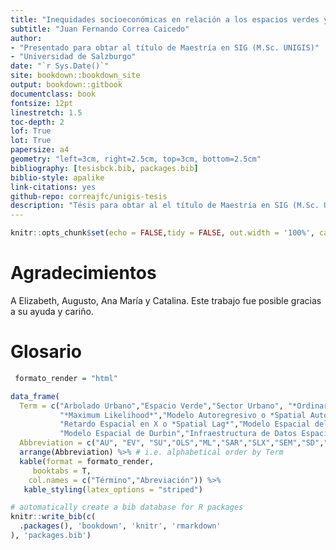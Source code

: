 ```yaml
--- 
title: "Inequidades socioeconómicas en relación a los espacios verdes y cobertura de copa: un enfoque espacial aplicado a la ciudad de Cali, Colombia"
subtitle: "Juan Fernando Correa Caicedo"
author: 
- "Presentado para obtar al título de Maestría en SIG (M.Sc. UNIGIS)"
- "Universidad de Salzburgo"
date: "`r Sys.Date()`"
site: bookdown::bookdown_site
output: bookdown::gitbook
documentclass: book
fontsize: 12pt
linestretch: 1.5
toc-depth: 2
lof: True
lot: True
papersize: a4
geometry: "left=3cm, right=2.5cm, top=3cm, bottom=2.5cm"
bibliography: [tesisbck.bib, packages.bib]
biblio-style: apalike
link-citations: yes
github-repo: correajfc/unigis-tesis
description: "Tésis para obtar al el título de Maestría en SIG (M.Sc. UNIGIS)"
---
```


```r

knitr::opts_chunk$set(echo = FALSE,tidy = FALSE, out.width = '100%', cache = FALSE, fig.width = 6, warning = FALSE, message = FALSE, dpi = 150, dev = 'png')


```



# Agradecimientos {-}

A Elizabeth, Augusto, Ana María y Catalina. Este trabajo fue posible gracias a su ayuda y cariño. 


# Glosario {-}

```r

 formato_render = "html"

data_frame(
  Term = c("Arbolado Urbano","Espacio Verde","Sector Urbano", "*Ordinary Least-Square*",
           "*Maximum Likelihood*","Modelo Autoregresivo o *Spatial Autocorrelation*",
           "Retardo Espacial en X o *Spatial Lag*","Modelo Espacial del Error o *Spatial Error Model*",
           "Modelo Espacial de Durbin","Infraestructura de Datos Espaciales de Santiago de Cali","Plan de Ordenamiento Territorial","Estructura Ecológica Complementaria","*Web Feature Service*","Censo Arbóreo de Cali 2015","Censo de Población 2005 de Colombia","lugares Especiales de Alojamiento","*Local indicators of spatial association*"),
  Abbreviation = c("AU", "EV", "SU","OLS","ML","SAR","SLX","SEM","SD","IDESC","POT","EEC","WFS", "CA2015","CP2005","LEA","LISA")) %>%
  arrange(Abbreviation) %>% # i.e. alphabetical order by Term
  kable(format = formato_render,
     booktabs = T, 
    col.names = c("Término","Abreviación")) %>% 
   kable_styling(latex_options = "striped")

```




```r
# automatically create a bib database for R packages
knitr::write_bib(c(
  .packages(), 'bookdown', 'knitr', 'rmarkdown'
), 'packages.bib')
```

